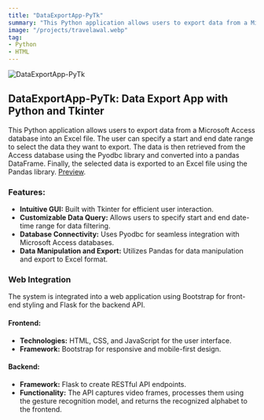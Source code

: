 ```yaml
---
title: "DataExportApp-PyTk"
summary: "This Python application allows users to export data from a Microsoft Access database into an Excel file. The user can specify a start and end date range to select the data they want to export. The data is then retrieved from the Access database using the Pyodbc library and converted into a pandas DataFrame. Finally, the selected data is exported to an Excel file using the Pandas library."
image: "/projects/travelawal.webp"
tag: 
- Python
- HTML
---
```


![DataExportApp-PyTk](/projects/travelawal.webp)

## DataExportApp-PyTk: Data Export App with Python and Tkinter
This Python application allows users to export data from a Microsoft Access database into an Excel file. The user can specify a start and end date range to select the data they want to export. The data is then retrieved from the Access database using the Pyodbc library and converted into a pandas DataFrame. Finally, the selected data is exported to an Excel file using the Pandas library.
[Preview](https://github.com/radhika0910/DataExportApp-PyTk).


### Features:
- **Intuitive GUI:** Built with Tkinter for efficient user interaction.
- **Customizable Data Query:** Allows users to specify start and end date-time range for data filtering.
- **Database Connectivity:** Uses Pyodbc for seamless integration with Microsoft Access databases.
- **Data Manipulation and Export:** Utilizes Pandas for data manipulation and export to Excel format.


### Web Integration

The system is integrated into a web application using Bootstrap for front-end styling and Flask for the backend API.

#### Frontend:

- **Technologies:** HTML, CSS, and JavaScript for the user interface.
- **Framework:** Bootstrap for responsive and mobile-first design.

#### Backend:

- **Framework:** Flask to create RESTful API endpoints.
- **Functionality:** The API captures video frames, processes them using the gesture recognition model, and returns the recognized alphabet to the frontend.